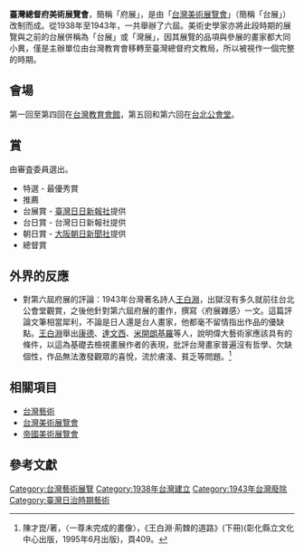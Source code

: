 {{Multiple issues|
{{Notability Unreferenced|time=2022-03-15T14:26:47+00:00}}
{{Refimprove|time=2022-03-15T14:26:47+00:00}}
}}
'''臺灣總督府美術展覽會'''，簡稱「府展」，是由「[[台灣美術展覽會|台灣美術展覽會]]」（簡稱「台展」）改制而成。從1938年至1943年，一共舉辦了六屆。美術史學家亦將此段時期的展覽與之前的台展併稱為「台展」或「灣展」，因其展覽的品項與參展的畫家都大同小異，僅是主辦單位由台灣教育會移轉至臺灣總督府文教局，所以被視作一個完整的時期。

==會場==
第一回至第四回在[[原台灣教育會館|台灣教育會館]]，第五回和第六回在[[台北公會堂|台北公會堂]]。

== 賞 ==
由審査委員選出。

*特選 - 最優秀賞
*推薦
*台展賞 - [[臺灣日日新報|臺灣日日新報社]]提供
*台日賞 - 台灣日日新報社提供
*朝日賞 - [[大阪朝日新聞|大阪朝日新聞社]]提供
*總督賞

==外界的反應==
*對第六屆府展的評論：1943年台灣著名詩人[[王白淵|王白淵]]，出獄沒有多久就前往台北公會堂觀賞，之後他針對第六屆府展的畫作，撰寫〈府展雜感〉一文。這篇評論文筆相當犀利，不論是日人還是台人畫家，他都毫不留情指出作品的優缺點。[[王白淵|王白淵]]舉出[[康德|康德]]、[[達文西|達文西]]、[[米開朗基羅|米開朗基羅]]等人，說明偉大藝術家應該具有的條件，以這為基礎去檢視畫展作者的表現，批評台灣畫家普遍沒有哲學、欠缺個性，作品無法激發觀眾的喜悅，流於膚淺、貧乏等問題。<ref> 陳才崑/著，〈一尊未完成的畫像〉，《王白淵‧荊棘的道路》(下冊)(彰化縣立文化中心出版，1995年6月出版)，頁409。</ref>

==相關項目==
*[[台灣藝術|台灣藝術]]
*[[台灣美術展覽會|台灣美術展覽會]]
*[[帝國美術展覽會|帝國美術展覽會]]

==參考文獻==
{{refs}}
[[Category:台灣藝術展覽|Category:台灣藝術展覽]]
[[Category:1938年台灣建立|Category:1938年台灣建立]]
[[Category:1943年台灣廢除|Category:1943年台灣廢除]]
[[Category:臺灣日治時期藝術|Category:臺灣日治時期藝術]]